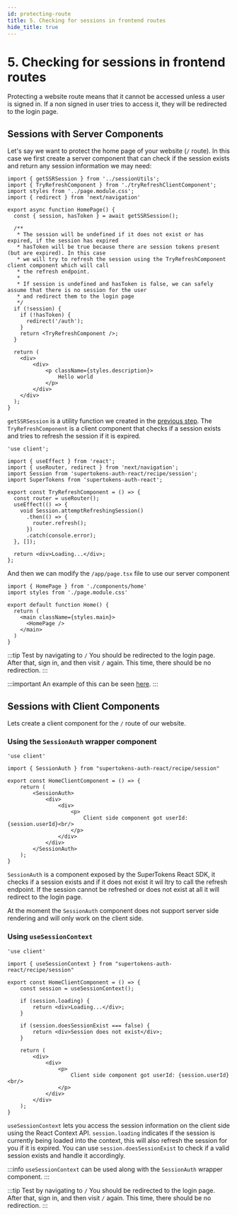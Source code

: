 ```yaml
---
id: protecting-route
title: 5. Checking for sessions in frontend routes
hide_title: true
---
```


<!-- COPY DOCS -->
<!-- ./thirdpartyemailpassword/nextjs/app-directory/protecting-route.mdx -->

# 5. Checking for sessions in frontend routes

Protecting a website route means that it cannot be accessed unless a user is signed in. If a non signed in user tries to access it, they will be redirected to the login page.

## Sessions with Server Components

Let's say we want to protect the home page of your website (`/` route). In this case we first create a server component that can check if the session exists and return any session information we may need:

```tsx title="app/components/home.tsx"
import { getSSRSession } from '../sessionUtils';
import { TryRefreshComponent } from './tryRefreshClientComponent';
import styles from '../page.module.css';
import { redirect } from 'next/navigation'

export async function HomePage() {
  const { session, hasToken } = await getSSRSession();

  /**
   * The session will be undefined if it does not exist or has expired, if the session has expired
   * hasToken will be true because there are session tokens present (but are expired). In this case
   * we will try to refresh the session using the TryRefreshComponent client component which will call
   * the refresh endpoint.
   * 
   * If session is undefined and hasToken is false, we can safely assume that there is no session for the user
   * and redirect them to the login page
   */
  if (!session) {
    if (!hasToken) {
      redirect('/auth');
    }
    return <TryRefreshComponent />;
  }

  return (
    <div>
        <div>
            <p className={styles.description}>
                Hello world
            </p>
        </div>
    </div>
  );
}
```

`getSSRSession` is a utility function we created in the [previous step](./session-helpers.mdx). The `TryRefreshComponent` is a client component that checks if a session exists and tries to refresh the session if it is expired.

```tsx title="app/components/tryRefreshClientComponent.tsx"
'use client';

import { useEffect } from 'react';
import { useRouter, redirect } from 'next/navigation';
import Session from 'supertokens-auth-react/recipe/session';
import SuperTokens from 'supertokens-auth-react';

export const TryRefreshComponent = () => {
  const router = useRouter();
  useEffect(() => {
    void Session.attemptRefreshingSession()
      .then(() => {
        router.refresh();
      })
      .catch(console.error);
  }, []);

  return <div>Loading...</div>;
};
```

And then we can modify the `/app/page.tsx` file to use our server component

```tsx title="app/page.tsx"
import { HomePage } from './components/home'
import styles from './page.module.css'

export default function Home() {
  return (
    <main className={styles.main}>
      <HomePage />
    </main>
  )
}
```

:::tip Test by navigating to `/`
You should be redirected to the login page. After that, sign in, and then visit `/` again. This time, there should be no redirection.
:::

:::important
An example of this can be seen [here](https://github.com/supertokens/next.js/blob/canary/examples/with-supertokens/app/page.tsx).
:::

## Sessions with Client Components

Lets create a client component for the `/` route of our website.

### Using the `SessionAuth` wrapper component

```tsx title="app/components/homeClientComponent.tsx"
'use client'

import { SessionAuth } from "supertokens-auth-react/recipe/session"

export const HomeClientComponent = () => {
    return (
        <SessionAuth>
            <div>
                <div>
                    <p>
                        Client side component got userId: {session.userId}<br/>
                    </p>
                </div>
            </div>
        </SessionAuth>
    );
}
```

`SessionAuth` is a component exposed by the SuperTokens React SDK, it checks if a session exists and if it does not exist it wil ltry to call the refresh endpoint. If the session cannot be refreshed or does not exist at all it will redirect to the login page.

At the moment the `SessionAuth` component does not support server side rendering and will only work on the client side.

### Using `useSessionContext`

```tsx title="app/components/homeClientComponent.tsx"
'use client'

import { useSessionContext } from "supertokens-auth-react/recipe/session"

export const HomeClientComponent = () => {
    const session = useSessionContext();

    if (session.loading) {
        return <div>Loading...</div>;
    }

    if (session.doesSessionExist === false) {
        return <div>Session does not exist</div>;
    }

    return (
        <div>
            <div>
                <p>
                    Client side component got userId: {session.userId}<br/>
                </p>
            </div>
        </div>
    );
}
```

`useSessionContext` lets you access the session information on the client side using the React Context API. `session.loading` indicates if the session is currently being loaded into the context, this will also refresh the session for you if it is expired. You can use `session.doesSessionExist` to check if a valid session exists and handle it accordingly. 

:::info
`useSessionContext` can be used along with the `SessionAuth` wrapper component.
:::

:::tip Test by navigating to `/`
You should be redirected to the login page. After that, sign in, and then visit `/` again. This time, there should be no redirection.
:::